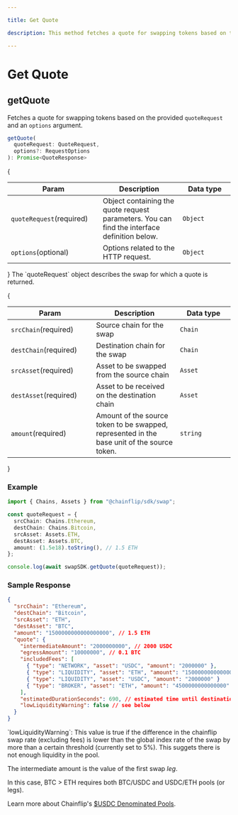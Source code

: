 ```yaml
---

title: Get Quote

description: This method fetches a quote for swapping tokens based on the provided quoteRequest.

---
```



# Get Quote

## getQuote

Fetches a quote for swapping tokens based on the provided `quoteRequest` and an `options` argument.

```typescript copy
getQuote(
  quoteRequest: QuoteRequest,
  options?: RequestOptions
): Promise<QuoteResponse>
```
{
  <table>
   <thead>
      <tr>
         <th width="241">Param</th>
         <th width="372">Description</th>
         <th width="244.33333333333331">Data type</th>
      </tr>
   </thead>
   <tbody>
      <tr>
         <td><code>quoteRequest</code><span class="param-required-label">(required)</span></td>
         <td>Object containing the quote request parameters. You can find the interface definition below.</td>
         <td><code>Object</code></td>
      </tr>
      <tr>
         <td><code>options</code><span class="param-optional-label">(optional)</span></td>
         <td>Options related to the HTTP request.</td>
         <td><code>Object</code></td>
      </tr>
   </tbody>
</table>
}
The `quoteRequest` object describes the swap for which a quote is returned.

{
  <table>
   <thead>
      <tr>
         <th width="241">Param</th>
         <th width="372">Description</th>
         <th width="244.33333333333331">Data type</th>
      </tr>
   </thead>
   <tbody>
      <tr>
         <td><code>srcChain</code><span class="param-required-label">(required)</span></td>
         <td>Source chain for the swap</td>
         <td><code>Chain</code></td>
      </tr>
      <tr>
         <td><code>destChain</code><span class="param-required-label">(required)</span></td>
         <td>Destination chain for the swap</td>
         <td><code>Chain</code></td>
      </tr>
      <tr>
         <td><code>srcAsset</code><span class="param-required-label">(required)</span></td>
         <td>Asset to be swapped from the source chain</td>
         <td><code>Asset</code></td>
      </tr>
      <tr>
         <td><code>destAsset</code><span class="param-required-label">(required)</span></td>
         <td>Asset to be received on the destination chain</td>
         <td><code>Asset</code></td>
      </tr>
      <tr>
         <td><code>amount</code><span class="param-required-label">(required)</span></td>
         <td>Amount of the source token to be swapped, represented in the base unit of the source token.</td>
         <td><code>string</code></td>
      </tr>
   </tbody>
</table>
}

### Example

```typescript copy
import { Chains, Assets } from "@chainflip/sdk/swap";

const quoteRequest = {
  srcChain: Chains.Ethereum,
  destChain: Chains.Bitcoin,
  srcAsset: Assets.ETH,
  destAsset: Assets.BTC,
  amount: (1.5e18).toString(), // 1.5 ETH
};

console.log(await swapSDK.getQuote(quoteRequest));
```

### Sample Response

```json
{
  "srcChain": "Ethereum",
  "destChain": "Bitcoin",
  "srcAsset": "ETH",
  "destAsset": "BTC",
  "amount": "1500000000000000000", // 1.5 ETH
  "quote": {
    "intermediateAmount": "2000000000", // 2000 USDC
    "egressAmount": "10000000", // 0.1 BTC
    "includedFees": [
      { "type": "NETWORK", "asset": "USDC", "amount": "2000000" },
      { "type": "LIQUIDITY", "asset": "ETH", "amount": "15000000000000000" },
      { "type": "LIQUIDITY", "asset": "USDC", "amount": "2000000" }
      { "type": "BROKER", "asset": "ETH", "amount": "4500000000000000" }
    ],
    "estimatedDurationSeconds": 690, // estimated time until destination asset is received by the user
    "lowLiquidityWarning": false // see below
  }
}
```
<Callout type="info">
`lowLiquidityWarning`: This value is true if the difference in the chainflip swap rate (excluding fees) is lower than the global index rate of the swap by more than a certain threshold (currently set to 5%). This suggets there is not enough liquidity in the pool.
</Callout>

<Callout type="info">

The intermediate amount is the value of the first swap _leg_.

In this case, BTC > ETH requires both BTC/USDC and USDC/ETH pools (or legs).

Learn more about Chainflip's [$USDC Denominated Pools](../../../concepts/swaps-amm/usdusdc-denominated-pools).

</Callout>
